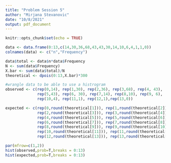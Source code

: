 ```yaml
---
title: "Problem Session 5"
author: "Mirjana Stevanovic"
date: "10/8/2021"
output: pdf_document
---
```


```r
knitr::opts_chunk$set(echo = TRUE)
```

```r
data <- data.frame(0:13,c(14,30,36,68,43,43,30,14,10,6,4,1,1,0))
colnames(data) <- c("n","Frequency")

data$total <- data$n*data$Frequency
N <- sum(data$Frequency)
X.bar <- sum(data$total)/N
theoretical <- dpois(0:13,X.bar)*300

#wrangle data to be able to use a histrogram 
observed <- c(rep(0,14), rep(1,30), rep(2,36), rep(3,68), rep(4, 43), 
              rep(5,43), rep(6, 30), rep(7,14), rep(8,10), rep(9, 6), 
              rep(10,4), rep(11,1), rep(12,1),rep(13,0)) 

expected <- c(rep(0,round(theoretical[1])), rep(1,round(theoretical[2])),
              rep(2,round(theoretical[3])), rep(3,round(theoretical[4])), 
              rep(4,round(theoretical[5])), rep(5,round(theoretical[6])), 
              rep(6,round(theoretical[7])), rep(7,round(theoretical[8])),
              rep(8,round(theoretical[9])), rep(9,round(theoretical[10])),
              rep(10,round(theoretical[11])), rep(11,round(theoretical[12])), 
              rep(12,round(theoretical[13])), rep(13,round(theoretical[14])))

par(mfrow=c(1,2))
hist(observed,prob=T,breaks = 0:13)
hist(expected,prob=T,breaks = 0:13)
```


